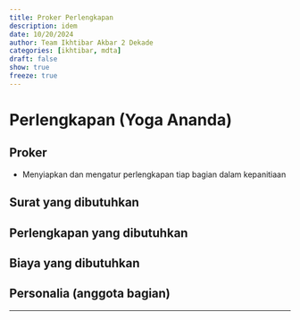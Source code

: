 ```yaml
---
title: Proker Perlengkapan
description: idem
date: 10/20/2024
author: Team Ikhtibar Akbar 2 Dekade
categories: [ikhtibar, mdta]
draft: false
show: true
freeze: true
---
```


# Perlengkapan (Yoga Ananda)

## Proker

* Menyiapkan dan mengatur perlengkapan tiap bagian dalam kepanitiaan

## Surat yang dibutuhkan

## Perlengkapan yang dibutuhkan

## Biaya yang dibutuhkan

## Personalia (anggota bagian)

----------
